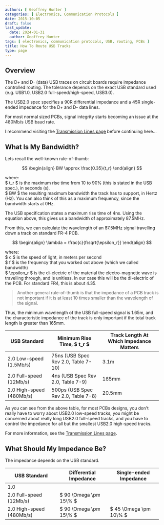 ```yaml
---
authors: [ Geoffrey Hunter ]
categories: [ Electronics, Communication Protocols ]
date: 2015-10-05
draft: false
last_update:
  date: 2024-01-31
  author: Geoffrey Hunter
tags: [ electronics, communication protocols, USB, routing, PCBs ]
title: How To Route USB Tracks
type: page
---
```


## Overview

The D+ and D- (data) USB traces on circuit boards require impedance controlled routing. The tolerance depends on the exact USB standard used (e.g. USB1.0, USB2.0 full-speed/high-speed, USB3.0).

The USB2.0 spec specifies a 90R differential impedance and a 45R single-ended impedance for the D+ and D- data lines.

For most normal sized PCBs, signal integrity starts becoming an issue at the 480Mb/s USB baud rate.

I recommend visiting the [Transmission Lines page](/electronics/circuit-design/transmission-lines/) before continuing here...

## What Is My Bandwidth?

Lets recall the well-known rule-of-thumb:


$$
\begin{align}
BW \approx \frac{0.35}{t_r}
\end{align}
$$

<p className="centered">    where:<br/>
    $ t_r $ is the maximum rise time from 10 to 90% (this is stated in the USB spec.), in seconds (s).<br/>  
    $ BW $ the resulting maximum bandwidth the track has to support, in Hertz (Hz). You can also think of this as a maximum frequency, since the bandwidth starts at 0Hz.<br/></p>

The USB specification states a maximum rise time of 4ns. Using the equation above, this gives us a bandwidth of approximately 87.5MHz. 

From this, we can calculate the wavelength of an 87.5MHz signal travelling down a track on standard FR-4 PCB.

$$
\begin{align}
\lambda = \frac{c}{f\sqrt{\epsilon_r}}
\end{align}
$$

<p className="centered">    where:<br/>
    $ c $ is the speed of light, in meters per second<br/>
    $  f $ is the frequency that you worked out above (which we called bandwidth)<br/>
    $ \epsilon_r $ is the di-electric of the material the electro-magnetic wave is travelling through, and is unitless. In our case this will be the di-electric of the PCB. For standard FR4, this is about 4.35.<br/></p>

> Another general rule-of-thumb is that the impedance of a PCB track is not important if it is at least 10 times smaller than the wavelength of the signal.

Thus, the minimum wavelength of the USB full-speed signal is 1.65m, and the characteristic impedance of the track is only important if the total track length is greater than 165mm.

<table>
  <thead>
    <tr>
      <th>USB Standard</th>
      <th>Minimum Rise Time, $ t_r $</th>
      <th>Track Length At Which Impedance Matters</th>
    </tr>
  </thead>
  <tbody>
<tr>
<td>2.0 Low-speed (1.5Mb/s)</td>
<td >75ns (USB Spec Rev 2.0, Table 7-10)</td>
<td >3.1m</td>
</tr><tr >
<td >2.0 Full-speed (12Mb/s)</td>
<td >4ns (USB Spec Rev 2.0, Table 7-9)</td>
<td >165mm</td>
</tr><tr >
<td>2.0 High-speed (480Mb/s)</td>
<td>500ps (USB Spec Rev 2.0, Table 7-8)</td>
<td>20.5mm</td>
</tr></tbody></table>

As you can see from the above table, for most PCBs designs, you don't really have to worry about USB2.0 low-speed tracks, you might be concerned about really long USB2.0 full-speed tracks, and you have to control the impedance for all but the smallest USB2.0 high-speed tracks.

For more information, see the [Transmission Lines page](/electronics/circuit-design/transmission-lines/).

## What Should My Impedance Be?

The impedance depends on the USB standard.

<table>
  <thead>
    <tr>
      <th>USB Standard</th>
      <th>Differential Impedance</th>
      <th>Single-ended Impedance</th>
    </tr>
  </thead>
<tbody>
<tr>
<td>1.0</td>
<td></td>
<td></td>
</tr><tr >
<td>2.0 Full-speed (12Mb/s)</td>
<td>$ 90 \Omega \pm 15\% $</td>
<td></td>
</tr>
<tr>
<td>2.0 High-speed (480Mb/s)</td>
<td>$ 90 \Omega \pm 15\% $</td>
<td> $ 45 \Omega \pm 10\% $</td>
</tr>
</tbody>
</table>
